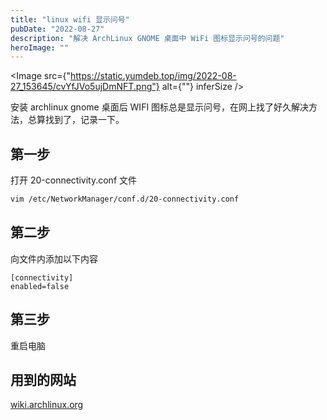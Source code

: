 ```yaml
---
title: "linux wifi 显示问号"
pubDate: "2022-08-27"
description: "解决 ArchLinux GNOME 桌面中 WiFi 图标显示问号的问题"
heroImage: ""
---
```


<Image src={"https://static.yumdeb.top/img/2022-08-27_153645/cvYfJVo5ujDmNFT.png"} alt={""} inferSize />

安装 archlinux gnome 桌面后 WIFI 图标总是显示问号，在网上找了好久解决方法，总算找到了，记录一下。

## 第一步

打开 20-connectivity.conf 文件

```bash
vim /etc/NetworkManager/conf.d/20-connectivity.conf
```

## 第二步

向文件内添加以下内容

```plaintext
[connectivity]
enabled=false
```

## 第三步

重启电脑

## 用到的网站

[wiki.archlinux.org](https://wiki.archlinux.org/title/NetworkManager#Checking_connectivity)
